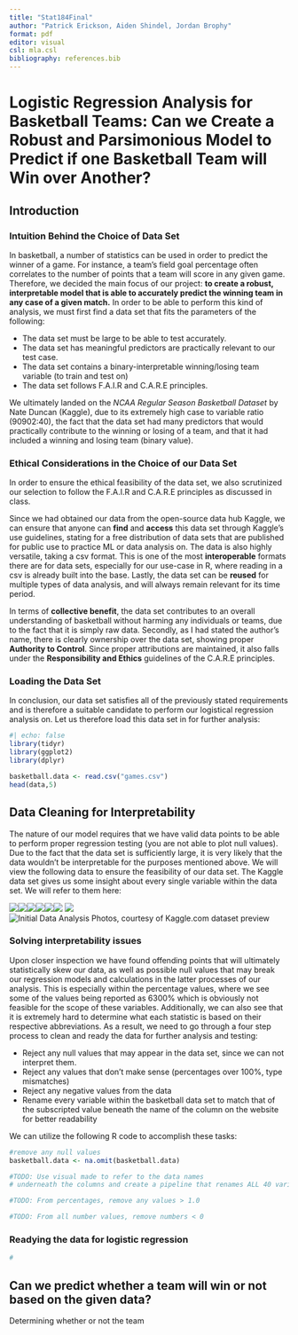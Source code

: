 ```yaml
---
title: "Stat184Final"
author: "Patrick Erickson, Aiden Shindel, Jordan Brophy"
format: pdf
editor: visual
csl: mla.csl
bibliography: references.bib
---
```


# Logistic Regression Analysis for Basketball Teams: Can we Create a Robust and Parsimonious Model to Predict if one Basketball Team will Win over Another?

## Introduction

### Intuition Behind the Choice of Data Set

In basketball, a number of statistics can be used in order to predict the winner of a game. For instance, a team's field goal percentage often correlates to the number of points that a team will score in any given game. Therefore, we decided the main focus of our project: **to create a robust, interpretable model that is able to accurately predict the winning team in any case of a given match.** In order to be able to perform this kind of analysis, we must first find a data set that fits the parameters of the following:

-   The data set must be large to be able to test accurately.
-   The data set has meaningful predictors are practically relevant to our test case.
-   The data set contains a binary-interpretable winning/losing team variable (to train and test on)
-   The data set follows F.A.I.R and C.A.R.E principles.

We ultimately landed on the *NCAA Regular Season Basketball Dataset* by Nate Duncan (Kaggle), due to its extremely high case to variable ratio (90902:40), the fact that the data set had many predictors that would practically contribute to the winning or losing of a team, and that it had included a winning and losing team (binary value).

### Ethical Considerations in the Choice of our Data Set

In order to ensure the ethical feasibility of the data set, we also scrutinized our selection to follow the F.A.I.R and C.A.R.E principles as discussed in class.

Since we had obtained our data from the open-source data hub Kaggle, we can ensure that anyone can **find** and **access** this data set through Kaggle's use guidelines, stating for a free distribution of data sets that are published for public use to practice ML or data analysis on. The data is also highly versatile, taking a csv format. This is one of the most **interoperable** formats there are for data sets, especially for our use-case in R, where reading in a csv is already built into the base. Lastly, the data set can be **reused** for multiple types of data analysis, and will always remain relevant for its time period.

In terms of **collective benefit**, the data set contributes to an overall understanding of basketball without harming any individuals or teams, due to the fact that it is simply raw data. Secondly, as I had stated the author's name, there is clearly ownership over the data set, showing proper **Authority to Control**. Since proper attributions are maintained, it also falls under the **Responsibility and Ethics** guidelines of the C.A.R.E principles.

### Loading the Data Set

In conclusion, our data set satisfies all of the previously stated requirements and is therefore a suitable candidate to perform our logistical regression analysis on. Let us therefore load this data set in for further analysis:

```r
#| echo: false
library(tidyr)
library(ggplot2)
library(dplyr)

basketball.data <- read.csv("games.csv")
head(data,5)
```

## Data Cleaning for Interpretability

The nature of our model requires that we have valid data points to be able to perform proper regression testing (you are not able to plot null values). Due to the fact that the data set is sufficiently large, it is very likely that the data wouldn't be interpretable for the purposes mentioned above. We will view the following data to ensure the feasibility of our data set. The Kaggle data set gives us some insight about every single variable within the data set. We will refer to them here:

![](ProjectPictures/5_1cols.jpg)![](ProjectPictures/5_2cols.jpg)![](ProjectPictures/5_3cols.jpg)![](ProjectPictures/5_4cols.jpg)![](ProjectPictures/5_5cols.jpg)![](ProjectPictures/5_6cols.jpg) ![](ProjectPictures/5_7cols.jpg)![Initial Data Analysis Photos, courtesy of Kaggle.com dataset preview](ProjectPictures/5_8cols.jpg)

### Solving interpretability issues

Upon closer inspection we have found offending points that will ultimately statistically skew our data, as well as possible null values that may break our regression models and calculations in the latter processes of our analysis. This is especially within the percentage values, where we see some of the values being reported as 6300% which is obviously not feasible for the scope of these variables. Additionally, we can also see that it is extremely hard to determine what each statistic is based on their respective abbreviations. As a result, we need to go through a four step process to clean and ready the data for further analysis and testing:

-   Reject any null values that may appear in the data set, since we can not interpret them.
-   Reject any values that don't make sense (percentages over 100%, type mismatches)
-   Reject any negative values from the data
-   Rename every variable within the basketball data set to match that of the subscripted value beneath the name of the column on the website for better readability

We can utilize the following R code to accomplish these tasks:

```r

#remove any null values
basketball.data <- na.omit(basketball.data)

#TODO: Use visual made to refer to the data names
# underneath the columns and create a pipeline that renames ALL 40 variables to the ones mentioned in the Kaggle Dataset

#TODO: From percentages, remove any values > 1.0

#TODO: From all number values, remove numbers < 0

```

### Readying the data for logistic regression

```r
# 
```

## Can we predict whether a team will win or not based on the given data?

Determining whether or not the team
